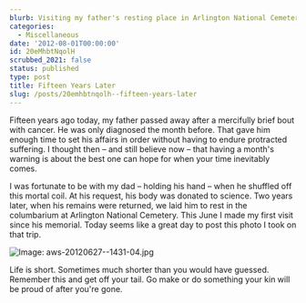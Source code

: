 ```yaml
---
blurb: Visiting my father's resting place in Arlington National Cemetery.
categories:
  - Miscellaneous
date: '2012-08-01T00:00:00'
id: 20eMhbtNqolH
scrubbed_2021: false
status: published
type: post
title: Fifteen Years Later
slug: /posts/20emhbtnqolh--fifteen-years-later
---
```


Fifteen years ago today, my father passed away after a mercifully brief bout with cancer. He was only diagnosed the month before. That gave him enough time to set his affairs in order without having to endure protracted suffering. I thought then – and still believe now – that having a month's warning is about the best one can hope for when your time inevitably comes.

I was fortunate to be with my dad – holding his hand – when he shuffled off this mortal coil. At his request, his body was donated to science. Two years later, when his remains were returned, we laid him to rest in the columbarium at Arlington National Cemetery. This June I made my first visit since his memorial. Today seems like a great day to post this photo I took on that trip.

![Image: aws-20120627--1431-04.jpg](/aws-20120627--1431-04.jpg)

Life is short. Sometimes much shorter than you would have guessed. Remember this and get off your tail. Go make or do something your kin will be proud of after you're gone.
